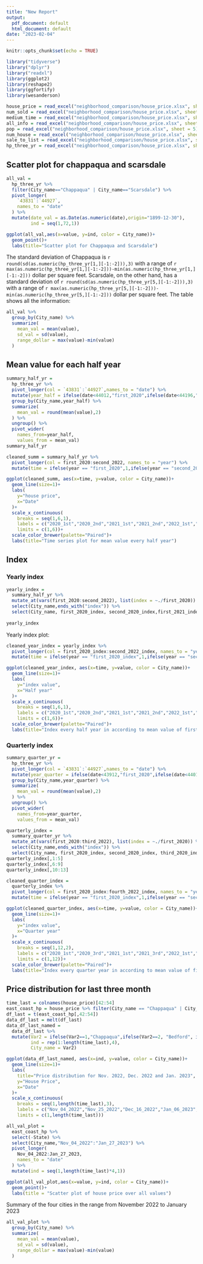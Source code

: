 ```yaml
---
title: "New Report"
output:
  pdf_document: default
  html_document: default
date: "2023-02-04"
---
```


```r
knitr::opts_chunk$set(echo = TRUE)
```



```r
library("tidyverse")
library("dplyr")
library("readxl")
library(ggplot2)
library(reshape2)
library(ggfortify)
library(wesanderson)
```

```r
house_price = read_excel("neighborhood_comparison/house_price.xlsx", sheet = 1)
num_sold = read_excel("neighborhood_comparison/house_price.xlsx", sheet = 2)
medium_time = read_excel("neighborhood_comparison/house_price.xlsx", sheet = 3)
all_info = read_excel("neighborhood_comparison/house_price.xlsx", sheet = 4)
pop = read_excel("neighborhood_comparison/house_price.xlsx", sheet = 5)
num_house = read_excel("neighborhood_comparison/house_price.xlsx", sheet = 6)
sale_to_list = read_excel("neighborhood_comparison/house_price.xlsx", sheet = 7)
hp_three_yr = read_excel("neighborhood_comparison/house_price.xlsx", sheet = 8)
```

## Scatter plot for chappaqua and scarsdale

```r
all_val = 
  hp_three_yr %>%
  filter(City_name=="Chappaqua" | City_name=="Scarsdale") %>% 
  pivot_longer(
    `43831`:`44927`,
    names_to = "date"
  ) %>% 
  mutate(date_val = as.Date(as.numeric(date),origin="1899-12-30"),
         ind = seq(1,72,1))

ggplot(all_val,aes(x=value, y=ind, color = City_name))+
  geom_point()+
  labs(title="Scatter plot for Chappaqua and Scarsdale")
```


The standard deviation of Chappaqua is ```r round(sd(as.numeric(hp_three_yr[1,][-1:-2])),3)``` with a range of ```r max(as.numeric(hp_three_yr[1,][-1:-2]))-min(as.numeric(hp_three_yr[1,][-1:-2]))``` dollar per square feet. Scarsdale, on the other hand, has a standard deviation of ```r round(sd(as.numeric(hp_three_yr[5,][-1:-2])),3)``` with a range of ```r max(as.numeric(hp_three_yr[5,][-1:-2]))-min(as.numeric(hp_three_yr[5,][-1:-2]))``` dollar per square feet. The table shows all the information:

```r
all_val %>% 
  group_by(City_name) %>% 
  summarize(
    mean_val = mean(value),
    sd_val = sd(value),
    range_dollar = max(value)-min(value)
  )
```



\newpage



## Mean value for each half year



```r
summary_half_yr = 
  hp_three_yr %>%
  pivot_longer(col = `43831`:`44927`,names_to = "date") %>%
  mutate(year_half = ifelse(date<44012,"first_2020",ifelse(date<44196,"second_2020",ifelse(date<44377,"first_2021",ifelse(date<44550,"second_2021",ifelse(date<44742,"first_2022","second_2022")))))) %>% 
  group_by(City_name,year_half) %>% 
  summarize(
    mean_val = round(mean(value),2)
  ) %>% 
  ungroup() %>% 
  pivot_wider(
    names_from=year_half,
    values_from = mean_val)
summary_half_yr
```



```r
cleaned_summ = summary_half_yr %>% 
  pivot_longer(col = first_2020:second_2022, names_to = "year") %>% 
  mutate(time = ifelse(year == "first_2020",1,ifelse(year == "second_2020",2,ifelse(year == "first_2021",3,ifelse(year == "second_2021",4,ifelse(year == "first_2022",5,6))))))

ggplot(cleaned_summ, aes(x=time, y=value, color = City_name))+
  geom_line(size=1)+
  labs(
    y="house price",
    x="Date"
  )+
  scale_x_continuous(
    breaks = seq(1,6,1),
    labels = c("2020_1st","2020_2nd","2021_1st","2021_2nd","2022_1st","2022_2nd"),
    limits = c(1,6))+
  scale_color_brewer(palette="Paired")+
  labs(title="Time series plot for mean value every half year")
```


\newpage

## Index

### Yearly index

```r
yearly_index = 
  summary_half_yr %>% 
  mutate_at(vars(first_2020:second_2022), list(index = ~./first_2020)) %>% 
  select(City_name,ends_with("index")) %>% 
  select(City_name, first_2020_index, second_2020_index,first_2021_index, second_2021_index,first_2022_index, second_2022_index)
  
yearly_index
```

Yearly index plot:

```r
cleaned_year_index = yearly_index %>% 
  pivot_longer(col = first_2020_index:second_2022_index, names_to = "year") %>% 
  mutate(time = ifelse(year == "first_2020_index",1,ifelse(year == "second_2020_index",2,ifelse(year == "first_2021_index",3,ifelse(year == "second_2021_index",4,ifelse(year == "first_2022_index",5,6))))))

ggplot(cleaned_year_index, aes(x=time, y=value, color = City_name))+
  geom_line(size=1)+
  labs(
    y="index value",
    x="Half year"
  )+
  scale_x_continuous(
    breaks = seq(1,6,1),
    labels = c("2020_1st","2020_2nd","2021_1st","2021_2nd","2022_1st","2022_2nd"),
    limits = c(1,6))+
  scale_color_brewer(palette="Paired")+
  labs(title="Index every half year in according to mean value of first half year of 2020")
```

### Quarterly index


```r
summary_quarter_yr = 
  hp_three_yr %>%
  pivot_longer(col = `43831`:`44927`,names_to = "date") %>%
  mutate(year_quarter = ifelse(date<43912,"first_2020",ifelse(date<44012,"second_2020",ifelse(date<44100,"third_2020",ifelse(date<44190,"fourth_2020",ifelse(date<44280,"first_2021",ifelse(date<44377,"second_2021",ifelse(date<44467,"third_2021",ifelse(date<44557,"fourth_2021", ifelse(date<44647,"first_2022",ifelse(date<44737,"second_2022",ifelse(date<44827,"third_2022","fourth_2022")))))))))))) %>%
  group_by(City_name,year_quarter) %>% 
  summarize(
    mean_val = round(mean(value),2)
  ) %>% 
  ungroup() %>% 
  pivot_wider(
    names_from=year_quarter,
    values_from = mean_val)

quarterly_index = 
  summary_quarter_yr %>% 
  mutate_at(vars(first_2020:third_2022), list(index = ~./first_2020)) %>% 
  select(City_name,ends_with("index")) %>% 
  select(City_name, first_2020_index, second_2020_index, third_2020_index, fourth_2020_index,first_2021_index, second_2021_index, third_2021_index, fourth_2021_index,first_2022_index, second_2022_index, third_2022_index, fourth_2022_index)
quarterly_index[,1:5]
quarterly_index[,6:9]
quarterly_index[,10:13]


```


```r
cleaned_quarter_index = 
  quarterly_index %>% 
  pivot_longer(col = first_2020_index:fourth_2022_index, names_to = "year") %>% 
  mutate(time = ifelse(year == "first_2020_index",1,ifelse(year == "second_2020_index",2,ifelse(year == "third_2020_index",3,ifelse(year == "fourth_2020_index",4,ifelse(year == "first_2021_index",5,ifelse(year == "second_2021_index",6,ifelse(year == "third_2021_index",7,ifelse(year == "fourth_2021_index",8,ifelse(year == "first_2022_index",9,ifelse(year == "second_2022_index",10,ifelse(year == "third_2022_index",11,12))))))))))))

ggplot(cleaned_quarter_index, aes(x=time, y=value, color = City_name))+
  geom_line(size=1)+
  labs(
    y="index value",
    x="Quarter year"
  )+
  scale_x_continuous(
    breaks = seq(1,12,2),
    labels = c("2020_1st","2020_3rd","2021_1st","2021_3rd","2022_1st","2022_3rd"),
    limits = c(1,12))+
  scale_color_brewer(palette="Paired")+
  labs(title="Index every quarter year in according to mean value of first quarter of 2020")

```


\newpage




## Price distribution for last three month

```r
time_last = colnames(house_price)[42:54]
east_coast_hp = house_price %>% filter(City_name == "Chappaqua" | City_name == "Scarsdale" |City_name == "Bedford" | City_name == "River Edge")
df_last = t(east_coast_hp[,42:54])
data_df_last = melt(df_last)
data_df_last_named = 
  data_df_last %>% 
  mutate(Var2 = ifelse(Var2==1,"Chappaqua",ifelse(Var2==2, "Bedford", ifelse(Var2==3, "Scarsdale","River Edge"))),
         ind = rep(1:length(time_last),4),
         City_name = Var2)

ggplot(data_df_last_named, aes(x=ind, y=value, color = City_name))+
  geom_line(size=1)+
  labs(
    title="Price distribution for Nov. 2022, Dec. 2022 and Jan. 2023",
    y="House Price",
    x="Date"
  )+
  scale_x_continuous(
    breaks = seq(1,length(time_last),3),
    labels = c("Nov_04_2022","Nov_25_2022","Dec_16_2022","Jan_06_2023","Jan_27_2023"),
    limits = c(1,length(time_last)))
```



```r
all_val_plot = 
  east_coast_hp %>%
  select(-State) %>% 
  select(City_name,"Nov_04_2022":"Jan_27_2023") %>% 
  pivot_longer(
    Nov_04_2022:Jan_27_2023,
    names_to = "date"
  ) %>% 
  mutate(ind = seq(1,length(time_last)*4,1))

ggplot(all_val_plot,aes(x=value, y=ind, color = City_name))+
  geom_point()+
  labs(title = "Scatter plot of house price over all values")
```

Summary of the four cities in the range from November 2022 to January 2023

```r
all_val_plot %>% 
  group_by(City_name) %>% 
  summarize(
    mean_val = mean(value),
    sd_val = sd(value),
    range_dollar = max(value)-min(value)
  )
```



